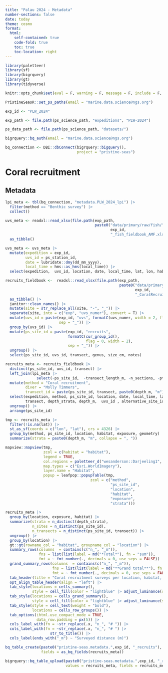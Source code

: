 ```yaml
---
title: "Palau 2024 - Metadata"
number-sections: false
date: today
theme: cosmo
format: 
  html:
    self-contained: true
    code-fold: true
    toc: true
    toc-location: right
---
```


```r
library(paletteer)
library(sf)
library(bigrquery)
library(gt)
library(tidyverse)

knitr::opts_chunk$set(eval = F, warning = F, message = F, include = F, echo = F)

PristineSeasR::set_ps_paths(email = "marine.data.science@ngs.org")

exp_id <- "PLW_2024"

exp_path <- file.path(ps_science_path, "expeditions", "PLW-2024")

ps_data_path <- file.path(ps_science_path, "datasets/")

bigrquery::bq_auth(email = "marine.data.science@ngs.org")

bq_connection <- DBI::dbConnect(bigrquery::bigquery(), 
                                project = "pristine-seas")
```

# Coral recruitment

## Metadata

```r
lpi_meta <- tbl(bq_connection, "metadata.PLW_2024_lpi") |> 
  filter(method == "Benthic survey") |> 
  collect()

uvs_meta <- readxl::read_xlsx(file.path(exp_path, 
                                        paste0("data/primary/raw/fish/",
                                               exp_id,
                                               "_fish_fieldbook_AMF.xlsx"))) |> 
  as_tibble()

uvs_meta <- uvs_meta |> 
  mutate(expedition = exp_id, 
         uvs_id = ps_station_id,
         date = lubridate::dmy(dd_mm_yyyy),
         local_time = hms::as_hms(local_time)) |> 
  select(expedition,  uvs_id, location, date, local_time, lat, lon, habitat, exposure, alternative_site_id, everything(), -dd_mm_yyyy, -sand_number, -sand_m, -ps_station_id, -team_lead)
```

```r
recruits_fieldbook <-  readxl::read_xlsx(file.path(exp_path, 
                                                   paste0("data/primary/raw/benthos/",
                                                          exp_id,
                                                          "_CoralRecruits.xlsx"))) |> 
  as_tibble() |> 
  janitor::clean_names() |> 
  mutate(site = str_replace_all(site, "-", "_")) |> 
  separate(site, into = c("exp", "uvs_numer"), convert = T) |> 
  mutate(uvs_id = paste(exp_id, "uvs", formatC(uvs_numer, width = 2, flag = 0), 
                        sep = "_")) |> 
  group_by(uvs_id) |> 
  mutate(ps_site_id = paste(exp_id, "recruits",
                            formatC(cur_group_id(), 
                                    flag = 0, width = 2),
                            sep = "_")) |> 
  ungroup() |> 
  select(ps_site_id, uvs_id, transect, genus, size_cm, notes)

recruits_meta <- recruits_fieldbook |> 
  distinct(ps_site_id, uvs_id, transect) |> 
  left_join(lpi_meta |> 
              select(-ps_site_id,  -transect_length_m, -n_sections, -pts)) |> 
  mutate(method = "Coral recruitment",
         diver = "Molly Timmers",
         transect_id = paste(ps_site_id, transect, paste0(depth_m, "m"), sep = "_")) |> 
  select(expedition, method, ps_site_id, location, date, local_time, lat, lon, habitat, exposure, transect_id,
         transect, depth_strata, depth_m,  uvs_id , alternative_site_id, diver) |>
  ungroup() |> 
  arrange(ps_site_id)
```

```r
tmp <- recruits_meta |> 
  filter(!is.na(lat)) |> 
  st_as_sf(coords = c("lon", "lat"), crs = 4326) |> 
  group_by(method, ps_site_id, location, habitat, exposure, geometry) |> 
  summarize(strata = paste0(depth_m, "m", collapse = ", "))

mapview::mapview(tmp,
                 zcol = c(habitat = "habitat"), 
                 legend = TRUE,
                 col.regions = paletteer_d("wesanderson::Darjeeling1", 3),
                 map.types = c("Esri.WorldImagery"),
                 layer.name = "Habitat",
                 popup = leafpop::popupTable(tmp,
                                      zcol = c("method",
                                               "ps_site_id",
                                               "location",
                                               "habitat",
                                               "exposure",
                                               "strata")))
```

```r
recruits_meta |> 
  group_by(location, exposure, habitat) |> 
  summarize(strata = n_distinct(depth_strata),
            n_sites = n_distinct(ps_site_id),
            n_transects = n_distinct(ps_site_id, transect)) |> 
  ungroup() |> 
  group_by(location) |> 
  gt::gt(rowname_col = "habitat", groupname_col = "location") |> 
  summary_rows(columns  = contains(c("n_", "_m")),
               fns = list(list(label = md("*Total*"), fn = "sum")),
               fmt = ~ fmt_number(., decimals = 0, use_seps = FALSE)) |> 
  grand_summary_rows(columns  = contains(c("n_", "_m")),
                     fns = list(list(label = md("**Grand total**"), fn = "sum")),
                     fmt = ~ fmt_number(., decimals = 0, use_seps = FALSE)) |> 
  tab_header(title = "Coral recruitment surveys per location, habitat, and exposure") |>
  opt_align_table_header(align = "left") |> 
  tab_style(locations = cells_summary(),
            style = cell_fill(color = "lightblue" |> adjust_luminance(steps = +1))) |> 
  tab_style(locations = cells_grand_summary(),
            style = cell_fill(color = "lightblue" |> adjust_luminance(steps = +2))) |> 
  tab_style(style = cell_text(weight = "bold"),
            locations = cells_row_groups()) |> 
  tab_options(ihtml.use_compact_mode = TRUE,
              data_row.padding = px(5)) |> 
  cols_label_with(fn = ~str_replace(.x, "n_", "# ")) |> 
  cols_label_with(fn = ~str_replace(.x, "n_", "# ") |> 
                    str_to_title()) |> 
  cols_label(ends_with("_m") ~ "Surveyed distance (m)")
```

```r
bq_table_create(paste0("pristine-seas.metadata.",exp_id, "_recruits"), 
                fields = as_bq_fields(recruits_meta))

bigrquery::bq_table_upload(paste0("pristine-seas.metadata.",exp_id, "_recruits"), 
                           values = recruits_meta, fields = recruits_meta)
```

